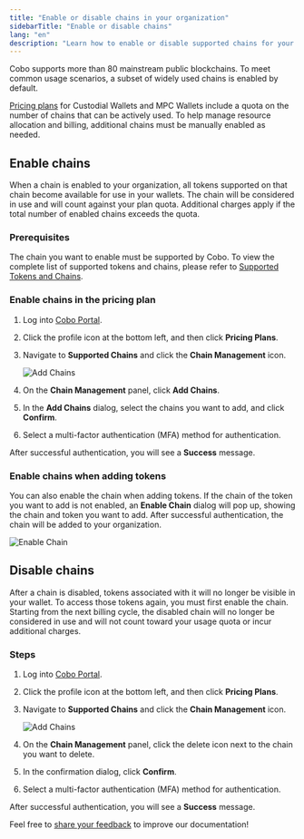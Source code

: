 ```yaml
---
title: "Enable or disable chains in your organization"
sidebarTitle: "Enable or disable chains"
lang: "en"
description: "Learn how to enable or disable supported chains for your team, and how these settings affect your wallet usage and subscription quota."
---
```


Cobo supports more than 80 mainstream public blockchains. To meet common usage scenarios, a subset of widely used chains is enabled by default.

[Pricing plans](/en/portal/bills-and-payments/introduction) for Custodial Wallets and MPC Wallets include a quota on the number of chains that can be actively used. To help manage resource allocation and billing, additional chains must be manually enabled as needed.

## Enable chains

When a chain is enabled to your organization, all tokens supported on that chain become available for use in your wallets. The chain will be considered in use and will count against your plan quota. Additional charges apply if the total number of enabled chains exceeds the quota.

### Prerequisites

The chain you want to enable must be supported by Cobo. To view the complete list of supported tokens and chains, please refer to [Supported Tokens and Chains](/en/portal/supported-tokens-and-chains).

### Enable chains in the pricing plan

1. Log into [Cobo Portal](https://portal.cobo.com/login).
2. Click the profile icon at the bottom left, and then click **Pricing Plans**.
3. Navigate to **Supported Chains** and click the **Chain Management** icon.

    <img src="/en/images/get-started/add-chain.png" className="screenshot_full_screen" alt="Add Chains"/>

4. On the **Chain Management** panel, click **Add Chains**.
5. In the **Add Chains** dialog, select the chains you want to add, and click **Confirm**.
6. Select a multi-factor authentication (MFA) method for authentication.

After successful authentication, you will see a **Success** message.

### Enable chains when adding tokens

You can also enable the chain when adding tokens. If the chain of the token you want to add is not enabled, an **Enable Chain** dialog will pop up, showing the chain and token you want to add. After successful authentication, the chain will be added to your organization.

<img src="/en/images/enable-chains.png" className="screenshot_modal" alt="Enable Chain" />

## Disable chains

After a chain is disabled, tokens associated with it will no longer be visible in your wallet. To access those tokens again, you must first enable the chain. Starting from the next billing cycle, the disabled chain will no longer be considered in use and will not count toward your usage quota or incur additional charges.

### Steps

1. Log into [Cobo Portal](https://portal.cobo.com/login).
2. Click the profile icon at the bottom left, and then click **Pricing Plans**.
3. Navigate to **Supported Chains** and click the **Chain Management** icon.

    <img src="/en/images/get-started/add-chain.png" className="screenshot_full_screen" alt="Add Chains"/>

4. On the **Chain Management** panel, click the delete icon next to the chain you want to delete.
5. In the confirmation dialog, click **Confirm**.
6. Select a multi-factor authentication (MFA) method for authentication.

After successful authentication, you will see a **Success** message.

<Tip>Feel free to [share your feedback](https://forms.zohopublic.com/cobo/form/DocumentFeedbackForm/formperma/QvLOhxJv1_JMsJ-1dleZ8Itb_7rzN-LtgvsDdxosoVI?referrername=manuals) to improve our documentation!</Tip>




